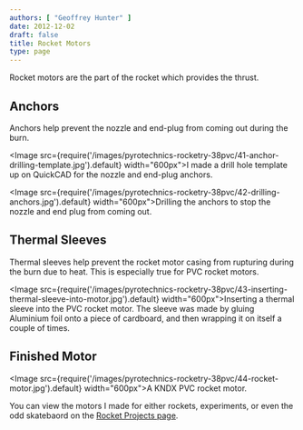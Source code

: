 ```yaml
---
authors: [ "Geoffrey Hunter" ]
date: 2012-12-02
draft: false
title: Rocket Motors
type: page
---
```


Rocket motors are the part of the rocket which provides the thrust.

## Anchors

Anchors help prevent the nozzle and end-plug from coming out during the burn.

<Image src={require('/images/pyrotechnics-rocketry-38pvc/41-anchor-drilling-template.jpg').default} width="600px">I made a drill hole template up on QuickCAD for the nozzle and end-plug anchors.</Image>

<Image src={require('/images/pyrotechnics-rocketry-38pvc/42-drilling-anchors.jpg').default} width="600px">Drilling the anchors to stop the nozzle and end plug from coming out.</Image>

## Thermal Sleeves

Thermal sleeves help prevent the rocket motor casing from rupturing during the burn due to heat. This is especially true for PVC rocket motors.

<Image src={require('/images/pyrotechnics-rocketry-38pvc/43-inserting-thermal-sleeve-into-motor.jpg').default} width="600px">Inserting a thermal sleeve into the PVC rocket motor. The sleeve was made by gluing Aluminium foil onto a piece of cardboard, and then wrapping it on itself a couple of times.</Image>

## Finished Motor

<Image src={require('/images/pyrotechnics-rocketry-38pvc/44-rocket-motor.jpg').default} width="600px">A KNDX PVC rocket motor.</Image>

You can view the motors I made for either rockets, experiments, or even the odd skatebaord on the [Rocket Projects page](/pyrotechnics/rocketry/projects).